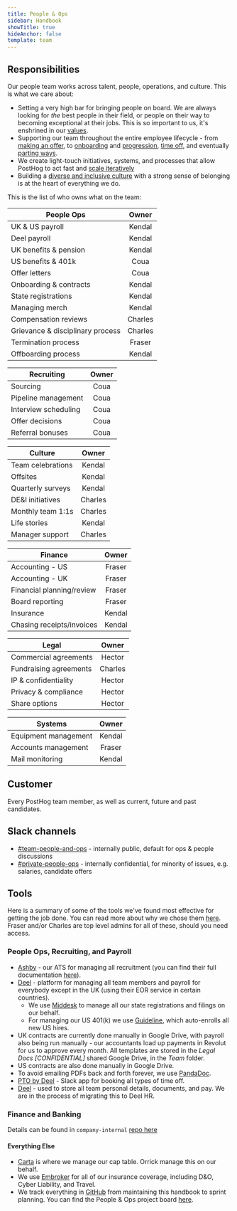 ```yaml
---
title: People & Ops
sidebar: Handbook
showTitle: true
hideAnchor: false
template: team
---
```


## Responsibilities

Our people team works across talent, people, operations, and culture. This is what we care about:

- Setting a very high bar for bringing people on board. We are always looking for _the_ best people in their field, or people on their way to becoming exceptional at their jobs. This is so important to us, it's enshrined in our [values](/handbook/company/values#talent-compounds).
- Supporting our team throughout the entire employee lifecycle - from [making an offer](/handbook/people/compensation), to [onboarding](/handbook/people/onboarding) and [progression](/handbook/people/career-progression), [time off](/handbook/people/time-off), and eventually [parting ways](/handbook/people/offboarding). 
- We create light-touch initiatives, systems, and processes that allow PostHog to act fast and [scale iteratively](/handbook/company/culture#iteration) 
- Building a [diverse and inclusive culture](/handbook/company/diversity) with a strong sense of belonging is at the heart of everything we do.

This is the list of who owns what on the team:

| **People Ops**                   	|  Owner  	|
|----------------------------------	|:-------:	|
| UK & US payroll                  	|  Kendal 	|
| Deel payroll                     	|  Kendal 	|
| UK benefits & pension            	|  Kendal 	|
| US benefits & 401k               	|   Coua  	|
| Offer letters                	    |   Coua  	|
| Onboarding & contracts           	|  Kendal 	|
| State registrations              	|  Kendal  	|
| Managing merch                   	|  Kendal 	|
| Compensation reviews             	| Charles 	|
| Grievance & disciplinary process 	| Charles 	|
| Termination process              	|  Fraser 	|
| Offboarding process              	|  Kendal 	|

| **Recruiting**                   	|  Owner  	|
|----------------------------------	|:-------:	|
| Sourcing                         	|   Coua  	|
| Pipeline management              	|   Coua  	|
| Interview scheduling             	|   Coua  	|
| Offer decisions                  	|   Coua  	|
| Referral bonuses                 	|   Coua  	|

| **Culture**                   	  |  Owner  	|
|----------------------------------	|:-------:	|
| Team celebrations                	|  Kendal 	|
| Offsites                         	|  Kendal 	|
| Quarterly surveys                	|  Kendal 	|
| DE&I initiatives                 	| Charles 	|
| Monthly team 1:1s                	| Charles 	|
| Life stories                     	|  Kendal 	|
| Manager support                  	| Charles 	|

| **Finance**                     	|  Owner  	|
|----------------------------------	|:-------:	|
| Accounting - US                  	|  Fraser 	|
| Accounting - UK                  	|  Fraser 	|
| Financial planning/review        	|  Fraser 	|
| Board reporting                  	|  Fraser 	|
| Insurance                       	|  Kendal 	|
| Chasing receipts/invoices        	|  Kendal 	|

| **Legal**                   	|  Owner  	|
|----------------------------------	|:-------:	|
| Commercial agreements            	|  Hector  	|
| Fundraising agreements           	| Charles 	|
| IP & confidentiality             	|  Hector 	|
| Privacy & compliance             	|  Hector 	|
| Share options                    	|  Hector 	|

| **Systems**                   	  |  Owner  	|
|----------------------------------	|:-------:	|
| Equipment management             	|  Kendal 	|
| Accounts management              	|  Fraser 	|
| Mail monitoring                  	|  Kendal 	|

## Customer

Every PostHog team member, as well as current, future and past candidates.

## Slack channels

- [#team-people-and-ops](https://posthog.slack.com/messages/team-people-and-ops) - internally public, default for ops & people discussions
- [#private-people-ops](https://posthog.slack.com/messages/private-people-ops) - internally confidential, for minority of issues, e.g. salaries, candidate offers

## Tools

Here is a summary of some of the tools we've found most effective for getting the job done. You can read more about why we chose them [here](https://posthog.com/blog/startup-ops-toolkit). Fraser and/or Charles are top level admins for all of these, should you need access. 

### People Ops, Recruiting, and Payroll

- [Ashby](https://ashbyhq.com) - our ATS for managing all recruitment (you can find their full documentation [here](https://www.notion.so/Ashby-University-efd04871f5554358ada837de165070ca)).
- [Deel](https://www.letsdeel.com/) - platform for managing all team members and payroll for everybody except in the UK (using their EOR service in certain countries). 
   - We use [Middesk](https://www.middesk.com/) to manage all our state registrations and filings on our behalf. 
  - For managing our US 401(k) we use [Guideline](https://www.guideline.com), which auto-enrolls all new US hires.
- UK contracts are currently done manually in Google Drive, with payroll also being run manually - our accountants load up payments in Revolut for us to approve every month. All templates are stored in the _Legal Docs [CONFIDENTIAL]_ shared Google Drive, in the _Team_ folder. 
- US contracts are also done manually in Google Drive. 
- To avoid emailing PDFs back and forth forever, we use [PandaDoc](https://www.pandadoc.com/).
- [PTO by Deel](https://www.tryroots.io/pto) - Slack app for booking all types of time off. 
- [Deel](https://www.deel.com/) - used to store all team personal details, documents, and pay. We are in the process of migrating this to Deel HR.

### Finance and Banking

Details can be found in `company-internal` [repo here](https://github.com/PostHog/company-internal/tree/master/finance) 

#### Everything Else

- [Carta](https://carta.com/) is where we manage our cap table. Orrick manage this on our behalf. 
- We use [Embroker](https://www.embroker.com/) for all of our insurance coverage, including D&O, Cyber Liability, and Travel. 
- We track everything in [GitHub](https://github.com/) from maintaining this handbook to sprint planning. You can find the People & Ops project board [here](https://github.com/orgs/PostHog/projects/2?fullscreen=true).
